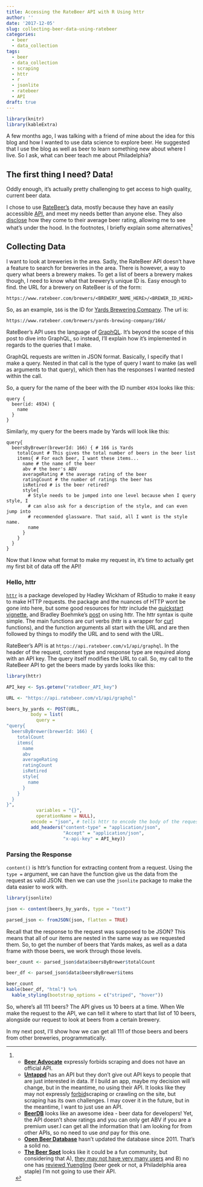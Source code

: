 ```yaml
---
title: Accessing the RateBeer API with R Using httr
author: ''
date: '2017-12-05'
slug: collecting-beer-data-using-ratebeer
categories:
  - beer
  - data_collection
tags:
  - beer
  - data_collection
  - scraping
  - httr
  - r
  - jsonlite
  - ratebeer
  - API
draft: true
---
```

```r
library(knitr)
library(kableExtra)
```

A few months ago, I was talking with a friend of mine about the idea for this blog and how I wanted to use data science to explore beer. He suggested that I use the blog as well as beer to learn something new about where I live. So I ask, what can beer teach me about Philadelphia? 

## The first thing I need? Data!

Oddly enough, it's actually pretty challenging to get access to high quality, current beer data.

I chose to use [RateBeer's](https://www.ratebeer.com/) data, mostly because they have an easily accessible [API](https://www.ratebeer.com/api.asp), and meet my needs better than anyone else. They also [disclose](https://www.ratebeer.com/ratingsqa.asp) how they come to their average beer rating, allowing me to see what's under the hood. In the footnotes, I briefly explain some alternatives[^1]

## Collecting Data

I want to look at breweries in the area. Sadly, the RateBeer API doesn't have a feature to search for breweries in the area. There is however, a way to query what beers a brewery makes. 
To get a list of beers a brewery makes though, I need to know what that brewery's unique ID is. Easy enough to find. the URL for a brewery on RateBeer is of the form:

`https://www.ratebeer.com/brewers/<BREWERY_NAME_HERE>/<BREWER_ID_HERE>`

So, as an example, `166` is the ID for [Yards Brewering Company](https://www.ratebeer.com/brewers/yards-brewing-company/166/). The url is:

`https://www.ratebeer.com/brewers/yards-brewing-company/166/`

RateBeer's API uses the language of [GraphQL](http://graphql.org/learn/). It's beyond the scope of this post to dive into GraphQL, so instead, I'll explain how it's implemented in regards to the queries that I make. 

GraphQL requests are written in JSON format. Basically, I specify that I make a query. Nested in that call is the type of query I want to make (as well as arguments to that query), which then has the responses I wanted nested within the call.

So, a query for the name of the beer with the ID number `4934` looks like this:

```
query {
  beer(id: 4934) {
    name
  }
}
```

Similarly, my query for the beers made by Yards will look like this:

```
query{
  beersByBrewer(brewerId: 166) { # 166 is Yards
    totalCount # This gives the total number of beers in the beer list
    items{ # For each beer, I want these items...
      name # the name of the beer
      abv # the beer's ABV
      averageRating # the average rating of the beer
      ratingCount # the number of ratings the beer has
      isRetired # is the beer retired?
      style{ 
        # Style needs to be jumped into one level because when I query style, I
        # can also ask for a description of the style, and can even jump into 
        # recommended glassware. That said, all I want is the style name. 
        name
      }
    }
  }
}
```

Now that I know what format to make my request in, it's time to actually get my first bit of data off the API!

### Hello, httr

[`httr`](https://github.com/r-lib/httr) is a package developed by Hadley Wickham of RStudio to make it easy to make HTTP requests. the package and the nuances of HTTP wont be gone into here, but some good resources for httr include the [quickstart vignette](https://cran.r-project.org/web/packages/httr/vignettes/quickstart.html), and Bradley Boehmke's [post](http://bradleyboehmke.github.io/2016/01/scraping-via-apis.html#httr_api) on using httr. 
The httr syntax is quite simple. The main functions are curl verbs (httr is a wrapper for [curl](https://github.com/jeroen/curl) functions), and the function arguments all start with the URL and are then followed by things to modify the URL and to send with the URL. 

RateBeer's API is at `https://api.ratebeer.com/v1/api/graphql`. In the header of the request, content type and response type are required along with an API key. The query itself modifies the URL to call. So, my call to the RateBeer API to get the beers made by yards looks like this: 

```r
library(httr)

API_key <- Sys.getenv("rateBeer_API_key") 

URL <- "https://api.ratebeer.com/v1/api/graphql"

beers_by_yards <- POST(URL,
         body = list(
           query = 
"query{
  beersByBrewer(brewerId: 166) {
    totalCount
    items{
      name
      abv
      averageRating
      ratingCount
      isRetired
      style{
        name
      }
    }
  }
}",
           variables = "{}", 
           operationName = NULL),
         encode = "json", # tells httr to encode the body of the request as json
         add_headers("content-type" = "application/json", 
                     "Accept" = "application/json", 
                     "x-api-key" = API_key))

```

### Parsing the Response

`content()` is httr's function for extracting content from a request. Using the `type = ` argument, we can have the function give us the data from the request as valid JSON. then we can use the `jsonlite` package to make the data easier to work with.

```r
library(jsonlite)

json <- content(beers_by_yards, type = "text")

parsed_json <- fromJSON(json, flatten = TRUE)
```

Recall that the response to the request was supposed to be JSON? This means that all of our items are nested in the same way as we requested them. So, to get the number of beers that Yards makes, as well as a data frame with those beers, we work through those levels. 

```r
beer_count <- parsed_json$data$beersByBrewer$totalCount

beer_df <- parsed_json$data$beersByBrewer$items

beer_count
kable(beer_df, "html") %>%
  kable_styling(bootstrap_options = c("striped", "hover"))
```

So, where's all 111 beers? The API gives us 10 beers at a time. When We make the request to the API, we can tell it where to start that list of 10 beers, alongside our request to look at beers from a certain brewery. 

In my next post, I'll show how we can get all 111 of those beers and beers from other breweries, programmatically. 

[^1]: 
* **[Beer Advocate](https://www.beeradvocate.com/community/threads/terms-of-service.101118/)** expressly forbids scraping and does not have an official API. 
* **[Untappd](https://untappd.com/terms/api)** has an API but they don't give out API keys to people that are just interested in data. If I build an app, maybe my decision will change, but in the meantime, no using their API. It looks like they may not expressly [forbid](https://untappd.com/terms/)scraping or crawling on the site, but scraping has its own challenges. I may cover it in the future, but in the meantime, I want to just use an API.
* **[BeerDB](http://www.brewerydb.com/developers/docs)** looks like an awesome idea - beer data for developers! Yet, the API doesn't show ratings and you can only get ABV if you are a premium user.I can get all the information that I am looking for from other APIs, so no need to use *and* pay for this one.
* **[Open Beer Database](https://openbeerdb.com/)** hasn't updated the database since 2011. That's a solid no. 
* **[The Beer Spot](http://www.thebeerspot.com/)** looks like it could be a fun community, but considering that A), [they may not have very many users](http://www.thebeerspot.com/forum/index.php/topic,17296.msg728792.html#msg728792) and B) no one has [reviewd Yuengling](http://www.thebeerspot.com/beer/info/yuengling-brewery/yuengling-traditional-lager) (beer geek or not, a Philadelphia area staple) I'm not going to use their API. 